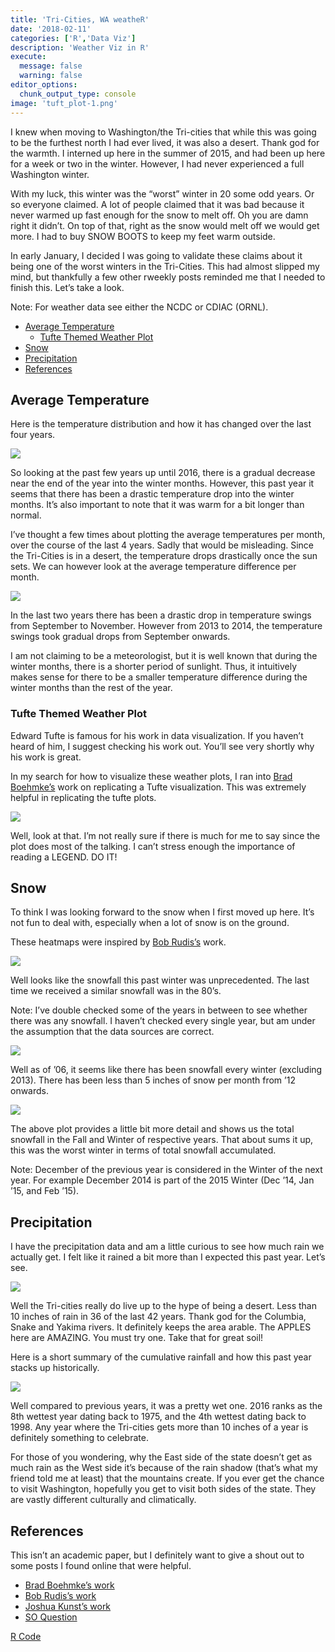 ```yaml
---
title: 'Tri-Cities, WA weatheR'
date: '2018-02-11'
categories: ['R','Data Viz']
description: 'Weather Viz in R'
execute: 
  message: false
  warning: false
editor_options: 
  chunk_output_type: console
image: 'tuft_plot-1.png'
---
```


I knew when moving to Washington/the Tri-cities that while this was going to be the furthest north I had ever lived, it was also a desert. Thank god for the warmth. I interned up here in the summer of 2015, and had been up here for a week or two in the winter. However, I had never experienced a full Washington winter.

With my luck, this winter was the "worst" winter in 20 some odd years. Or so everyone claimed. A lot of people claimed that it was bad because it never warmed up fast enough for the snow to melt off. Oh you are damn right it didn't. On top of that, right as the snow would melt off we would get more. I had to buy SNOW BOOTS to keep my feet warm outside.


In early January, I decided I was going to validate these claims about it being one of the worst winters in the Tri-Cities. This had almost slipped my mind, but thankfully a few other rweekly posts reminded me that I needed to finish this. Let's take a look.

Note: For weather data see either the NCDC or CDIAC (ORNL).

-   [Average Temperature](#average-temperature)
    -   [Tufte Themed Weather Plot](#tufte-themed-weather-plot)
-   [Snow](#snow)
-   [Precipitation](#precipitation)
-   [References](#references)


## Average Temperature

Here is the temperature distribution and how it has changed over the last four years.

![](temp_dist-1.png)

So looking at the past few years up until 2016, there is a gradual decrease near the end of the year into the winter months. However, this past year it seems that there has been a drastic temperature drop into the winter months. It's also important to note that it was warm for a bit longer than normal.

I've thought a few times about plotting the average temperatures per month, over the course of the last 4 years. Sadly that would be misleading. Since the Tri-Cities is in a desert, the temperature drops drastically once the sun sets. We can however look at the average temperature difference per month.

![](delta_t-1.png)

In the last two years there has been a drastic drop in temperature swings from September to November. However from 2013 to 2014, the temperature swings took gradual drops from September onwards.

I am not claiming to be a meteorologist, but it is well known that during the winter months, there is a shorter period of sunlight. Thus, it intuitively makes sense for there to be a smaller temperature difference during the winter months than the rest of the year.

### Tufte Themed Weather Plot

Edward Tufte is famous for his work in data visualization. If you haven't heard of him, I suggest checking his work out. You'll see very shortly why his work is great.

In my search for how to visualize these weather plots, I ran into [Brad Boehmke's](https://rpubs.com/bradleyboehmke/weather_graphic) work on replicating a Tufte visualization. This was extremely helpful in replicating the tufte plots.

![](tuft_plot-1.png)

Well, look at that. I'm not really sure if there is much for me to say since the plot does most of the talking. I can't stress enough the importance of reading a LEGEND. DO IT!

## Snow

To think I was looking forward to the snow when I first moved up here. It's not fun to deal with, especially when a lot of snow is on the ground.

These heatmaps were inspired by [Bob Rudis's](https://rud.is/b/2017/04/01/r%E2%81%B4-snow-day-facets/) work.

![](all_snow-1.png)  

Well looks like the snowfall this past winter was unprecedented. The last time we received a similar snowfall was in the 80's.

Note: I've double checked some of the years in between to see whether there was any snowfall. I haven't checked every single year, but am under the assumption that the data sources are correct.

![](sel_snow-1.png)

Well as of '06, it seems like there has been snowfall every winter (excluding 2013). There has been less than 5 inches of snow per month from '12 onwards.

![](bar_snow-1.png)

The above plot provides a little bit more detail and shows us the total snowfall in the Fall and Winter of respective years. That about sums it up, this was the worst winter in terms of total snowfall accumulated.

Note: December of the previous year is considered in the Winter of the next year. For example December 2014 is part of the 2015 Winter (Dec '14, Jan '15, and Feb '15).

## Precipitation

I have the precipitation data and am a little curious to see how much rain we actually get. I felt like it rained a bit more than I expected this past year. Let's see.

![](all_rain-1.png)

Well the Tri-cities really do live up to the hype of being a desert. Less than 10 inches of rain in 36 of the last 42 years. Thank god for the Columbia, Snake and Yakima rivers. It definitely keeps the area arable. The APPLES here are AMAZING. You must try one. Take that for great soil!

Here is a short summary of the cumulative rainfall and how this past year stacks up historically.

![](cumu_rain-1.png)

Well compared to previous years, it was a pretty wet one. 2016 ranks as the 8th wettest year dating back to 1975, and the 4th wettest dating back to 1998. Any year where the Tri-cities gets more than 10 inches of a year is definitely something to celebrate.

For those of you wondering, why the East side of the state doesn't get as much rain as the West side it's because of the rain shadow (that's what my friend told me at least) that the mountains create. If you ever get the chance to visit Washington, hopefully you get to visit both sides of the state. They are vastly different culturally and climatically.

## References

This isn't an academic paper, but I definitely want to give a shout out to some posts I found online that were helpful.

-   [Brad Boehmke's work](https://rpubs.com/bradleyboehmke/weather_graphic)
-   [Bob Rudis's work](https://rud.is/b/2017/04/01/r%E2%81%B4-snow-day-facets/)
-   [Joshua Kunst's work](http://jkunst.com/r/how-to-weather-radials/)
-   [SO Question](http://stackoverflow.com/questions/29974535/dates-with-month-and-day-in-time-series-plot-in-ggplot2-with-facet-for-years)

[R Code](https://github.com/meysubb/WA_Weather_Analysis)
